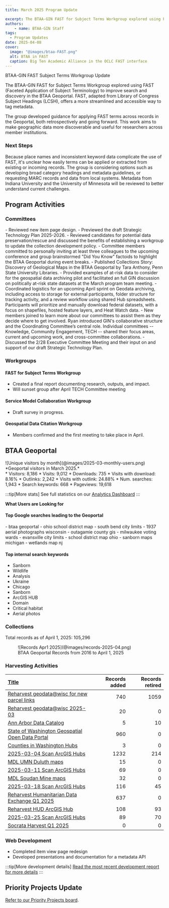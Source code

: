 ```yaml
---
title: March 2025 Program Update

excerpt: The BTAA-GIN FAST for Subject Terms Workgroup explored using FAST (Faceted Application of Subject Terminology) to improve search and discovery in the BTAA Geoportal. FAST, adapted from Library of Congress Subject Headings (LCSH), offers a more streamlined and accessible way to tag metadata.
authors:
    - name: BTAA-GIN Staff
tags:
  - Program Updates
date: 2025-04-08
cover:
  image: "@images/btaa-FAST.png"
  alt: BTAA in FAST
  caption: Big Ten Academic Alliance in the OCLC FAST interface
---
```



<div class="monthly-highlight">

BTAA-GIN FAST Subject Terms Workgroup Update


The BTAA-GIN FAST for Subject Terms Workgroup explored using FAST (Faceted Application of Subject Terminology) to improve search and discovery in the BTAA Geoportal. FAST, adapted from Library of Congress Subject Headings (LCSH), offers a more streamlined and accessible way to tag metadata.

The group developed guidance for applying FAST terms across records in the Geoportal, both retrospectively and going forward. This work aims to make geographic data more discoverable and useful for researchers across member institutions.

### Next Steps

Because place names and inconsistent keyword data complicate the use of FAST, it's unclear how easily terms can be applied or extracted from existing or incoming records. The group is considering options such as developing broad category headings and metadata guidelines, or requesting MARC records and data from local systems. Metadata from Indiana University and the University of Minnesota will be reviewed to better understand current challenges.

</div>

## Program Activities

### Committees

<CardGrid>
  <Card title="TECHnology">
    - Reviewed new item page design.
    - Previewed the draft Strategic Technology Plan 2025-2026.
    - Reviewed candidates for potential data preservation/rescue and discussed the benefits of establishing a workgroup to update the collection development policy.
  </Card>

  <Card title="Community Engagement">
    - Committee members committed to personally inviting at least three colleagues to the upcoming conference and group brainstormed "Did You Know" factoids to highlight the BTAA Geoportal during event breaks.
    - Published Collections Story: Discovery of Geological Maps in the BTAA Geoportal by Tara Anthony, Penn State University Libraries.
  </Card>

  <Card title="Knowledge">
    - Provided examples of at-risk data to consider for the geospatial data archiving pilot and facilitated an full GIN discussion on politically at-risk state datasets at the March program team meeting.
    - Coordinated logistics for an upcoming April sprint on Geodata archiving, including access to storage for external participants, folder structure for tracking activity, and a review workflow using shared Hub spreadsheets. Participants will prioritize and manually download federal datasets, with a focus on shapefiles, hosted feature layers, and Heat Watch data.
  </Card>

  <Card title="Coordination">
    - New members joined to learn more about our committees to assist them as they decide where to get involved. Ryan introduced GIN's collaborative structure and the Coordinating Committee’s central role. Individual committees -- Knowledge, Community Engagement, TECH -- shared their focus areas, current and upcoming work, and cross-committee collaborations.
    - Discussed the 2/28 Executive Committee Meeting and their input on and support of our draft Strategic Technology Plan.
  </Card>
</CardGrid>

### Workgroups

<Card>


#### FAST for Subject Terms Workgroup

* Created a final report documenting research, outputs, and impact. 
* Will sunset group after April TECH Committee meeting

#### Service Model Collaboration Workgroup

* Draft survey in progress. 

#### Geospatial Data Citation Workgroup

* Members confirmed and the first meeting to take place in April.

</Card>


## BTAA Geoportal 

<TwoThirdsLayout>
<div slot="left">
![Unique visitors by month](@images/2025-03-monthly-users.png)
*Geoportal visitors in March 2025.*
</div>
<div slot="right">
<div class="compact-list">
* Visitors: 8,186
* Visits: 9,012
* Downloads: 735
* Visits with download: 8.16%
* Outlinks: 2,242
* Visits with outlink: 24.88%
* Num. searches: 1,943
* Search keywords: 668
* Pageviews: 19,618
</div>
</div>
</TwoThirdsLayout>


:::tip[More stats]
See full statistics on our [Analytics Dashboard](https://tableau.umn.edu/t/UL/views/BTAAGeoportalusageMatomo/Monthlycharts?%3Aembed=y&%3AisGuestRedirectFromVizportal=y)
:::

**What Users are Looking for**

#### Top Google searches leading to the Geoportal
<ChipList class="not-content">
- btaa geoportal
- ohio school district map
- south bend city limits
- 1937 aerial photographs wisconsin
- outagamie county gis
- milwaukee voting wards
- evansville city limits
- school district map ohio
- sanborn maps michigan
- wetlands map nj
</ChipList>

#### Top internal search keywords
<ChipList class="not-content">

- Sanborn
- Wildlife
- Analysis
- Ukraine
- Chicago
- Sanborn
- ArcGIS HUB
- Domain
- Critical habitat
- Aerial photos

</ChipList>

### Collections

<p class="records-total">Total records as of April 1, 2025: 105,296</p> 

<figure markdown="span">
  ![Records Apr1 2025](@images/records-2025-04.png)
  <figcaption>BTAA Geoportal Records from 2016 to 
April 1, 2025</figcaption>
</figure>


### Harvesting Activities

| [Title](http://URL) | Records added | Records retired |
| :---- | -----: | -----: |
| [Reharvest geodata@wisc for new parcel links](https://github.com/geobtaa/metadata/issues/846) | 740 | 1059 |
| [Reharvest geodata@wisc 2025-03](https://github.com/geobtaa/metadata/issues/813) | 20 | 0 |
| [Ann Arbor Data Catalog](https://github.com/geobtaa/metadata/issues/798) | 5 | 10 |
| [State of Washington Geospatial Open Data Portal](https://github.com/geobtaa/metadata/issues/808) | 960 | 0 |
| [Counties in Washington Hubs](https://github.com/geobtaa/metadata/issues/810) | 3 | 0 |
| [2025-03-04 Scan ArcGIS Hubs](https://github.com/geobtaa/metadata/issues/812) | 1232 | 214 |
| [MDL UMN Duluth maps](https://github.com/geobtaa/metadata/issues/817) | 15 | 0 |
| [2025-03-11 Scan ArcGIS Hubs](https://github.com/geobtaa/metadata/issues/818) | 69 | 0 |
| [MDL Soudan Mine maps](https://github.com/geobtaa/metadata/issues/819) | 32 | 0 |
| [2025-03-18 Scan ArcGIS Hubs](https://github.com/geobtaa/metadata/issues/829) | 116 | 45 |
| [Reharvest Humanitarian Data Exchange Q1 2025](https://github.com/geobtaa/metadata/issues/831) | 637 | 0 |
| [Reharvest HUD ArcGIS Hub](https://github.com/geobtaa/metadata/issues/834) | 108 | 93 |
| [2025-03-25 Scan ArcGIS Hubs](https://github.com/geobtaa/metadata/issues/835) | 89 | 70 |
| [Socrata Harvest Q1 2025](https://github.com/geobtaa/metadata/issues/841) | 0 | 0 |



### Web Development

* Completed item view page redesign
* Developed presentations and documentation for a metadata API

:::tip[More development details]
[Read the most recent development report for more details](https://docs.google.com/document/d/19sSRPXlRzI-dF-fMAbF44S1NBFgVYX23F-gS6-Ikuqc/edit?usp=sharing)
:::


## Priority Projects Update

[Refer to our Priority Projects board](https://github.com/orgs/geobtaa/projects/22/views/6).




